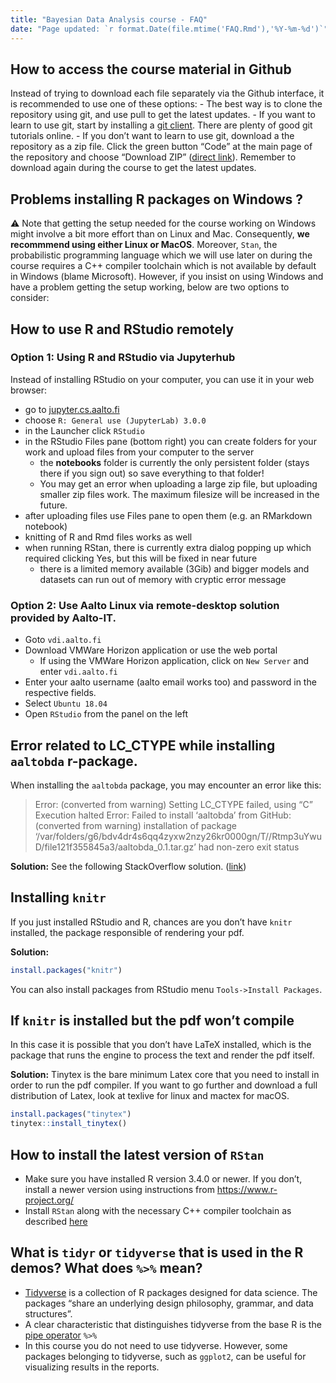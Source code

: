 ```yaml
---
title: "Bayesian Data Analysis course - FAQ"
date: "Page updated: `r format.Date(file.mtime('FAQ.Rmd'),'%Y-%m-%d')`"
---
```


## How to access the course material in Github

Instead of trying to download each file separately via the Github interface, it is recommended to use one of these options:
 - The best way is to clone the repository using git, and use pull to get the latest updates.
   - If you want to learn to use git, start by installing a [git client](https://www.google.com/search?q=git+clients&oq=git+client). There are plenty of good git tutorials online.
 - If you don't want to learn to use git, download a the repository as a zip file. Click the green button "Code" at the main page of the repository and choose "Download ZIP" ([direct link](https://github.com/avehtari/BDA_course_Aalto/archive/master.zip)). Remember to download again during the course to get the latest updates.

## Problems installing R packages on Windows ?

⚠️ Note that getting the setup needed for the course working on Windows might involve a bit more effort than on Linux and Mac. Consequently, **we recommmend using either Linux or MacOS**.
Moreover, `Stan`, the probabilistic programming language which we will use later on during the course requires a C++ compiler toolchain which is not available by default in Windows (blame Microsoft).
However, if you insist on using Windows and have a problem getting the setup working, below are two options to consider:

## How to use R and RStudio remotely

### Option 1: Using R and RStudio via Jupyterhub

Instead of installing RStudio on your computer, you can use it in your web browser:

* go to [jupyter.cs.aalto.fi](jupyter.cs.aalto.fi)
* choose `R: General use (JupyterLab) 3.0.0`
* in the Launcher click `RStudio`
* in the RStudio Files pane (bottom right) you can create folders for your work and upload files from your computer to the server 
  * the **notebooks** folder is currently the only persistent folder (stays there if you sign out) so save everything to that folder!
  * You may get an error when uploading a large zip file, but uploading smaller zip files work. The maximum filesize will be increased in the future.
* after uploading files use Files pane to open them (e.g. an RMarkdown notebook)
* knitting of R and Rmd files works as well
* when running RStan, there is currently extra dialog popping up which required clicking Yes, but this will be fixed in near future
  * there is a limited memory available (3Gib) and bigger models and datasets can run out of memory with cryptic error message

###  Option 2: Use Aalto Linux via remote-desktop solution provided by Aalto-IT.

* Goto `vdi.aalto.fi`
* Download VMWare Horizon application or use the web portal
  * If using the VMWare Horizon application, click on `New Server` and enter `vdi.aalto.fi`
* Enter your aalto username (aalto email works too) and password in the respective fields.
* Select `Ubuntu 18.04`
* Open `RStudio` from the panel on the left




## Error related to LC_CTYPE while installing `aaltobda` r-package.

When installing the `aaltobda` package, you may encounter an error like this:

>Error: (converted from warning) Setting LC_CTYPE failed, using "C"
>Execution halted
>Error: Failed to install 'aaltobda' from GitHub:
> (converted from warning) installation of package '/var/folders/g6/bdv4dr4s6qq4zyxw2nzy26kr0000gn/T//Rtmp3uYwuD/file121f355845a3/aaltobda_0.1.tar.gz' had non-zero exit status

**Solution:**
See the following StackOverflow solution. ([link](https://stackoverflow.com/a/3909546))

## Installing `knitr`
If you just installed RStudio and R, chances are you don't have `knitr` installed, the package responsible of rendering your pdf.

**Solution:**
```r
install.packages("knitr")
```
You can also install packages from RStudio menu `Tools->Install Packages`.

## If `knitr` is installed but the pdf won't compile
In this case it is possible that you don't have LaTeX installed, which is the package that runs the engine to process the text and render the pdf itself.

**Solution:**
Tinytex is the bare minimum Latex core that you need to install in order to run the pdf compiler. If you want to go further and download a full distribution of Latex, look at texlive for linux and mactex for macOS.

```r
install.packages("tinytex")
tinytex::install_tinytex()
```

## How to install the latest version of `RStan`
* Make sure you have installed R version 3.4.0 or newer. If you don't, install a newer version using instructions from [https://www.r-project.org/](https://www.r-project.org/)
* Install `RStan` along with the necessary C++ compiler toolchain as described [here](https://github.com/stan-dev/rstan/wiki/RStan-Getting-Started)


## What is `tidyr` or `tidyverse` that is used in the R demos? What does `%>%` mean?
* [Tidyverse](https://www.tidyverse.org/) is a collection of R packages designed for data science. The packages "share an underlying design philosophy, grammar, and data structures".
* A clear characteristic that distinguishes tidyverse from the base R is the [pipe operator](https://style.tidyverse.org/pipes.html) `%>%`
* In this course you do not need to use tidyverse. However, some packages belonging to tidyverse, such as `ggplot2`, can be useful for visualizing results in the reports.


